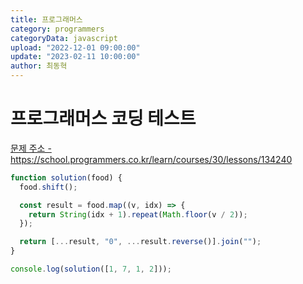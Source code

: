 ```yaml
---
title: 프로그래머스
category: programmers
categoryData: javascript
upload: "2022-12-01 09:00:00"
update: "2023-02-11 10:00:00"
author: 최동혁
---
```


# 프로그래머스 코딩 테스트

<a href="https://school.programmers.co.kr/learn/courses/30/lessons/134240">
  문제 주소 - https://school.programmers.co.kr/learn/courses/30/lessons/134240
</a>

```js
function solution(food) {
  food.shift();

  const result = food.map((v, idx) => {
    return String(idx + 1).repeat(Math.floor(v / 2));
  });

  return [...result, "0", ...result.reverse()].join("");
}

console.log(solution([1, 7, 1, 2]));
```

